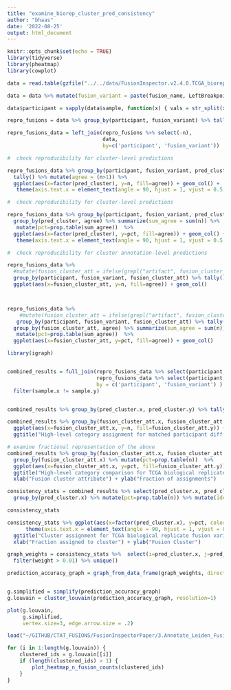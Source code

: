 ```yaml
---
title: "examine_biorep_cluster_pred_consistency"
author: "bhaas"
date: '2022-08-25'
output: html_document
---
```


```r
knitr::opts_chunk$set(echo = TRUE)
library(tidyverse)
library(pheatmap)
library(cowplot)
```


```r

data = read.table(gzfile("../../data/FusionInspector.v2.4.0.TCGA_bioreps.tsv.gz"), header=T, sep="\t", stringsAsFactors = F, com='') 


```

```r

data = data %>% mutate(fusion_variant = paste(fusion_name, LeftBreakpoint, RightBreakpoint))

```


```r


data$participant = sapply(data$sample, function(x) { vals = str_split(x, "-")[[1]]; paste(vals[c(1,2,3)], collapse ="-") })

```



```r

repro_fusions = data %>% group_by(participant, fusion_variant) %>% tally() %>% filter(n>2)

repro_fusions_data = left_join(repro_fusions %>% select(-n),
                               data,
                               by=c('participant', 'fusion_variant'))

```



```r

#  check reproducibility for cluster-level predictions

repro_fusions_data %>% group_by(participant, fusion_variant, pred_cluster) %>% 
  tally() %>% mutate(agree = (n>1)) %>%
  ggplot(aes(x=factor(pred_cluster), y=n, fill=agree)) + geom_col() +
   theme(axis.text.x = element_text(angle = 90, hjust = 1, vjust = 0.5, size=rel(1) ))


```



```r

#  check reproducibility for cluster-level predictions

repro_fusions_data %>% group_by(participant, fusion_variant, pred_cluster) %>% tally() %>% mutate(agree = (n>1)) %>%
  group_by(pred_cluster, agree) %>% summarize(sum_agree = sum(n)) %>%
   mutate(pct=prop.table(sum_agree))  %>%
  ggplot(aes(x=factor(pred_cluster), y=pct, fill=agree)) + geom_col() +
   theme(axis.text.x = element_text(angle = 90, hjust = 1, vjust = 0.5, size=rel(1) ))


```


```r

#  check reproducibility for cluster annotation-level predictions

repro_fusions_data %>% 
  #mutate(fusion_cluster_att = ifelse(grepl("artifact", fusion_cluster_att), "artifact", fusion_cluster_att) ) %>%
  group_by(participant, fusion_variant, fusion_cluster_att) %>% tally() %>% mutate(agree = (n>1)) %>%
  ggplot(aes(x=fusion_cluster_att, y=n, fill=agree)) + geom_col()



repro_fusions_data %>% 
    #mutate(fusion_cluster_att = ifelse(grepl("artifact", fusion_cluster_att), "artifact", fusion_cluster_att) ) %>%
   group_by(participant, fusion_variant, fusion_cluster_att) %>% tally() %>% mutate(agree = (n>1)) %>%
  group_by(fusion_cluster_att, agree) %>% summarize(sum_agree = sum(n)) %>%
   mutate(pct=prop.table(sum_agree))  %>%
  ggplot(aes(x=fusion_cluster_att, y=pct, fill=agree)) + geom_col()


```



```r

library(igraph)


combined_results = full_join(repro_fusions_data %>% select(participant, sample, fusion_variant, pred_cluster, fusion_cluster_att),
                             repro_fusions_data %>% select(participant, sample, fusion_variant, pred_cluster, fusion_cluster_att),
                             by = c('participant', 'fusion_variant') ) %>%
  filter(sample.x != sample.y)


combined_results %>% group_by(pred_cluster.x, pred_cluster.y) %>% tally() 


```


```r

combined_results %>% group_by(fusion_cluster_att.x, fusion_cluster_att.y) %>% tally() %>%
  ggplot(aes(x=fusion_cluster_att.x, y=n, fill=fusion_cluster_att.y)) + geom_col() + theme(axis.text.x = element_text(angle = 90, hjust = 1)) + 
  ggtitle("High-level category assignment for matched participant diff sample fusions")


```



```r

# examine fractional representation of the above
combined_results %>% group_by(fusion_cluster_att.x, fusion_cluster_att.y) %>%  tally() %>%
  group_by(fusion_cluster_att.x) %>% mutate(pct=prop.table(n))  %>%
  ggplot(aes(x=fusion_cluster_att.x, y=pct, fill=fusion_cluster_att.y)) + geom_col() + theme(axis.text.x = element_text(angle = 90, hjust = 1)) +
  ggtitle("High-level category comparison for TCGA biological replicates.") +
  xlab("Fusion cluster attribute") + ylab("Fraction of assignments")

```


```r


consistency_stats = combined_results %>% select(pred_cluster.x, pred_cluster.y) %>% group_by(pred_cluster.x, pred_cluster.y) %>% tally() %>%
  group_by(pred_cluster.x) %>% mutate(pct=prop.table(n)) %>% mutate(ident_cluster = (pred_cluster.x==pred_cluster.y))

consistency_stats

```



```r


consistency_stats %>% ggplot(aes(x=factor(pred_cluster.x), y=pct, color=ident_cluster)) + geom_col() + 
      theme(axis.text.x = element_text(angle = 90, hjust = 1, vjust = 0.5, size=rel(1) )) + 
  ggtitle("Cluster assignment for TCGA biological replicate fusion variants") +
  xlab("Fraction assigned to cluster") + ylab("Fusion Cluster")

```




```r


graph_weights = consistency_stats %>%  select(i=pred_cluster.x, j=pred_cluster.y, weight=pct)  %>% 
  filter(weight > 0.01) %>% unique()

prediction_accuracy_graph = graph_from_data_frame(graph_weights, directed=FALSE)


g.simplified = simplify(prediction_accuracy_graph)
g.louvain = cluster_louvain(prediction_accuracy_graph, resolution=1)

plot(g.louvain, 
     g.simplified, 
     vertex.size=3, edge.arrow.size = .2)


```


```r

load("~/GITHUB/CTAT_FUSIONS/FusionInspectorPaper/3.Annotate_Leiden_Fusion_Clusters/3.2.EvaluateClusterPredictionAccuracy/share_data.Rdata")

for (i in 1:length(g.louvain)) {
    clustered_ids = g.louvain[[i]]
    if (length(clustered_ids) > 1) {
        plot_heatmap_n_fusion_counts(clustered_ids)
    }
}

```








